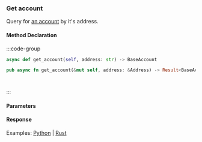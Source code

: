 ### Get account

Query for [an account](https://github.com/cosmos/cosmos-sdk/tree/main/x/auth#account-1) by it's address.

#### Method Declaration

:::code-group

```python [Python]
async def get_account(self, address: str) -> BaseAccount
```

```rust [Rust]
pub async fn get_account(&mut self, address: &Address) -> Result<BaseAccount, Error>
```

```typescript [TypeScript]
```

```url [API]
```

:::

#### Parameters


#### Response

Examples: [Python] | [Rust]

[Python]:https://github.com/dydxprotocol/v4-clients/blob/3e8c7e1b960291b7ef273962d374d9934a5c4d33/v4-client-py-v2/examples/basic_adder.py#L159
[Rust]: https://github.com/dydxprotocol/v4-clients/blob/3e8c7e1b960291b7ef273962d374d9934a5c4d33/v4-client-rs/client/examples/wallet.rs#L89
